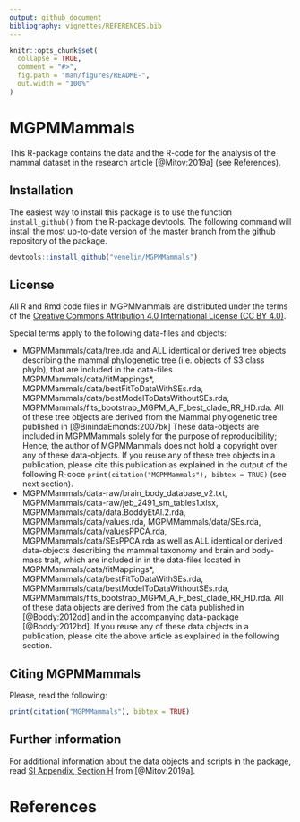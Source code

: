 ```yaml
---
output: github_document
bibliography: vignettes/REFERENCES.bib
---
```


<!-- README.md is generated from README.Rmd. Please edit that file -->

```r
knitr::opts_chunk$set(
  collapse = TRUE,
  comment = "#>",
  fig.path = "man/figures/README-",
  out.width = "100%"
)
```
# MGPMMammals

This R-package contains the data and the R-code for the analysis of the mammal dataset in the research article [@Mitov:2019a] (see References).

## Installation

The easiest way to install this package is to use the function `install_github()` from the R-package devtools. The following command will install the most up-to-date version of the master branch from the github repository of the package. 

```r
devtools::install_github("venelin/MGPMMammals")
```


## License 

All R and Rmd code files in MGPMMammals are distributed under the terms of the 
[Creative Commons Attribution 4.0 International License (CC BY 4.0)](https://creativecommons.org/licenses/by/4.0/legalcode). 

Special terms apply to the following data-files and objects:

- MGPMMammals/data/tree.rda and ALL identical or derived tree objects
describing the mammal phylogenetic tree (i.e. objects of S3 class phylo),
that are included in the data-files MGPMMammals/data/fitMappings*,
MGPMMammals/data/bestFitToDataWithSEs.rda,
MGPMMammals/data/bestModelToDataWithoutSEs.rda,
MGPMMammals/fits_bootstrap_MGPM_A_F_best_clade_RR_HD.rda. All of these tree
objects are derived from the Mammal phylogenetic tree published in [@BinindaEmonds:2007bk]
These data-objects are included in MGPMMammals solely for the purpose of reproducibility; 
Hence, the author of MGPMMammals does not hold a copyright over any of these data-objects.
If you reuse any of these tree objects in a publication, please cite this publication as explained in the output of the following R-coce `print(citation("MGPMMammals"), bibtex = TRUE)` (see next section).
- MGPMMammals/data-raw/brain_body_database_v2.txt, 
MGPMMammals/data-raw/jeb_2491_sm_tables1.xlsx, 
MGPMMammals/data/data.BoddyEtAl.2.rda, MGPMMammals/data/values.rda,
MGPMMammals/data/SEs.rda, MGPMMammals/data/valuesPPCA.rda,
MGPMMammals/data/SEsPPCA.rda as well as ALL identical or derived data-objects
describing the mammal taxonomy and brain and body-mass trait, which are
included in in the data-files located in MGPMMammals/data/fitMappings*,
MGPMMammals/data/bestFitToDataWithSEs.rda,
MGPMMammals/data/bestModelToDataWithoutSEs.rda,
MGPMMammals/fits_bootstrap_MGPM_A_F_best_clade_RR_HD.rda.
All of these data objects are derived from the data published in [@Boddy:2012dd] and in the
accompanying data-package [@Boddy:2012bd]. If you reuse any of these data objects in a publication, please cite the above article as explained in the following section.

## Citing MGPMMammals
Please, read the following:
```r
print(citation("MGPMMammals"), bibtex = TRUE)
```

## Further information
For additional information about the data objects and scripts in the package, read [SI Appendix, Section H](https://www.pnas.org/lookup/suppl/doi:10.1073/pnas.1813823116/-/DCSupplemental) from [@Mitov:2019a].

# References
